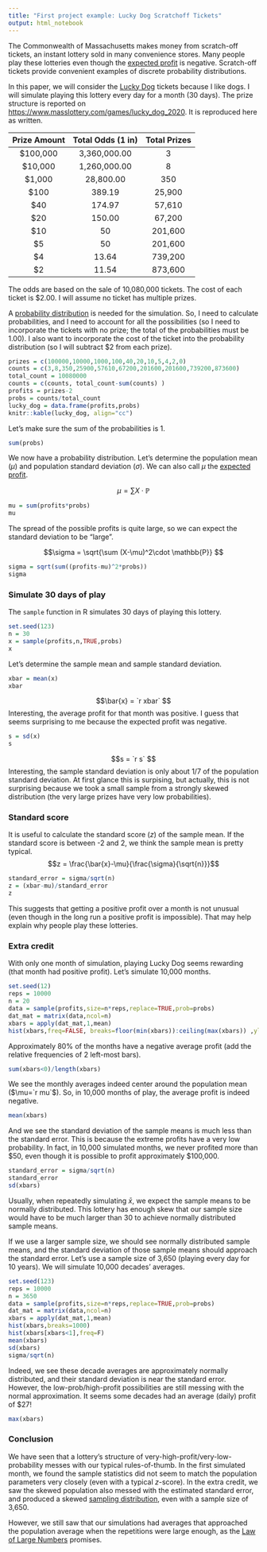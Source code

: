 ```yaml
---
title: "First project example: Lucky Dog Scratchoff Tickets"
output: html_notebook
---
```


The Commonwealth of Massachusetts makes money from scratch-off tickets, an instant lottery sold in many convenience stores. Many people play these lotteries even though the [expected profit](https://en.wikipedia.org/wiki/Expected_value){target="blank"} is negative. Scratch-off tickets provide convenient examples of discrete probability distributions.

In this paper, we will consider the [Lucky Dog](https://www.masslottery.com/games/lucky_dog_2020){target="blank"} tickets because I like dogs. I will simulate playing this lottery every day for a month (30 days). The prize structure is reported on [https://www.masslottery.com/games/lucky_dog_2020](https://www.masslottery.com/games/lucky_dog_2020){target="blank"}. It is reproduced here as written.

| Prize Amount | Total Odds (1 in) | Total Prizes |
|:------------:|:-----------------:|:------------:|
|   $100,000   |     3,360,000.00  | 3            |
|   $10,000    |     1,260,000.00  | 8            |
|   $1,000     |     28,800.00     | 350          |
|   $100       |     389.19        | 25,900       |
|    $40       |          174.97   |    57,610    |
|   $20        |          150.00   |    67,200    |
|   $10        |        50         |    201,600   |
|   $5         |        50         |    201,600   |
|   $4         |      13.64        |    739,200   |
|   $2         |      11.54        |    873,600   |

The odds are based on the sale of 10,080,000 tickets. The cost of each ticket is $2.00. I will assume no ticket has multiple prizes. 

A [probability distribution](https://en.wikipedia.org/wiki/Probability_distribution){target="blank"} is needed for the simulation. So, I need to calculate probabilities, and I need to account for all the possibilities (so I need to incorporate the tickets with no prize; the total of the probabilities must be 1.00). I also want to incorporate the cost of the ticket into the probability distribution (so I will subtract $2 from each prize).

```r
prizes = c(100000,10000,1000,100,40,20,10,5,4,2,0)
counts = c(3,8,350,25900,57610,67200,201600,201600,739200,873600)
total_count = 10080000
counts = c(counts, total_count-sum(counts) )
profits = prizes-2
probs = counts/total_count
lucky_dog = data.frame(profits,probs)
knitr::kable(lucky_dog, align="cc")
```

Let's make sure the sum of the probabilities is 1.
```r
sum(probs)
```

We now have a probability distribution. Let's determine the population mean ($\mu$) and population standard deviation ($\sigma$). We can also call $\mu$ the [expected profit](https://en.wikipedia.org/wiki/Expected_value){target="blank"}.

$$\mu = \sum X\cdot \mathbb{P} $$
```r
mu = sum(profits*probs)
mu
```

The spread of the possible profits is quite large, so we can expect the standard deviation to be "large".

$$\sigma = \sqrt{\sum (X-\mu)^2\cdot \mathbb{P}} $$
```r
sigma = sqrt(sum((profits-mu)^2*probs))
sigma
```

### Simulate 30 days of play

The `sample` function in R simulates 30 days of playing this lottery.

```r
set.seed(123)
n = 30
x = sample(profits,n,TRUE,probs)
x
```
Let's determine the sample mean and sample standard deviation.
```r
xbar = mean(x)
xbar
```
$$\bar{x} = `r xbar` $$
Interesting, the average profit for that month was positive. I guess that seems surprising to me because the expected profit was negative. 

```r
s = sd(x)
s
```
$$s = `r s` $$
Interesting, the sample standard deviation is only about 1/7 of the population standard deviation. At first glance this is surpising, but actually, this is not surprising because we took a small sample from a strongly skewed distribution (the very large prizes have very low probabilities).

### Standard score

It is useful to calculate the standard score ($z$) of the sample mean. If the standard score is between -2 and 2, we think the sample mean is pretty typical.
$$z = \frac{\bar{x}-\mu}{\frac{\sigma}{\sqrt{n}}}$$
```r
standard_error = sigma/sqrt(n)
z = (xbar-mu)/standard_error
z
```
This suggests that getting a positive profit over a month is not unusual (even though in the long run a positive profit is impossible). That may help explain why people play these lotteries.

### Extra credit

With only one month of simulation, playing Lucky Dog seems rewarding (that month had positive profit). Let's simulate 10,000 months.

```r
set.seed(12)
reps = 10000
n = 20
data = sample(profits,size=n*reps,replace=TRUE,prob=probs)
dat_mat = matrix(data,ncol=n)
xbars = apply(dat_mat,1,mean)
hist(xbars,freq=FALSE, breaks=floor(min(xbars)):ceiling(max(xbars)) ,ylab="relative frequency")
```


Approximately 80% of the months have a negative average profit (add the relative frequencies of 2 left-most bars).

```r
sum(xbars<0)/length(xbars)
```

We see the monthly averages indeed center around the population mean ($\mu=`r mu`$). So, in 10,000 months of play, the average profit is indeed negative. 
```r
mean(xbars)
```

And we see the standard deviation of the sample means is much less than the standard error. This is because the extreme profits have a very low probability. In fact,  in 10,000 simulated months, we never profited more than \$50, even though it is possible to profit approximately \$100,000.

```r
standard_error = sigma/sqrt(n)
standard_error
sd(xbars)
```
Usually, when repeatedly simulating $\bar{x}$, we expect the sample means to be normally distributed. This lottery has enough skew that our sample size would have to be much larger than 30 to achieve normally distributed sample means. 


If we use a larger sample size, we should see normally distributed sample means, and the standard deviation of those sample means should approach the standard error. Let's use a sample size of 3,650 (playing every day for 10 years). We will simulate 10,000 decades' averages.

```r
set.seed(123)
reps = 10000
n = 3650
data = sample(profits,size=n*reps,replace=TRUE,prob=probs)
dat_mat = matrix(data,ncol=n)
xbars = apply(dat_mat,1,mean)
hist(xbars,breaks=1000)
hist(xbars[xbars<1],freq=F)
mean(xbars)
sd(xbars)
sigma/sqrt(n)
```

Indeed, we see these decade averages are approximately normally distributed, and their standard deviation is near the standard error. However, the low-prob/high-profit possibilities are still messing with the normal approximation. It seems some decades had an average (daily) profit of $27!
```r
max(xbars)
```


### Conclusion

We have seen that a lottery's structure of very-high-profit/very-low-probability messes with our typical rules-of-thumb. In the first simulated month, we found the sample statistics did not seem to match the population parameters very closely (even with a typical $z$-score). In the extra credit, we saw the skewed population also messed with the estimated standard error, and produced a skewed [sampling distribution](https://en.wikipedia.org/wiki/Sampling_distribution){target="blank"}, even with a sample size of 3,650.

However, we still saw that our simulations had averages that approached the population average when the repetitions were large enough, as the [Law of Large Numbers](https://en.wikipedia.org/wiki/Law_of_large_numbers){target="blank"} promises.







